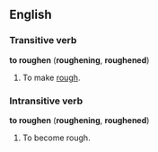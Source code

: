 ==English==
===Transitive verb===
'''to roughen''' ('''roughening''', '''roughened''')

#To make [[rough]].

===Intransitive verb===
'''to roughen''' ('''roughening''', '''roughened''')

#To become rough.